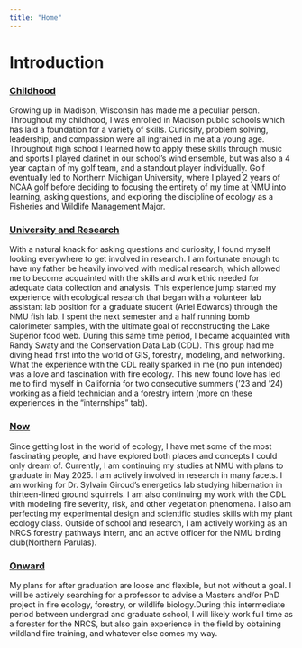 ```yaml
---
title: "Home"
---
```


# Introduction

### [Childhood]{.underline}

Growing up in Madison, Wisconsin has made me a peculiar person. Throughout my childhood, I was enrolled in Madison public schools which has laid a foundation for a variety of skills. Curiosity, problem solving, leadership, and compassion were all ingrained in me at a young age. Throughout high school I learned how to apply these skills through music and sports.I played clarinet in our school's wind ensemble, but was also a 4 year captain of my golf team, and a standout player individually. Golf eventually led to Northern Michigan University, where I played 2 years of NCAA golf before deciding to focusing the entirety of my time at NMU into learning, asking questions, and exploring the discipline of ecology as a Fisheries and Wildlife Management Major.

### [University and Research]{.underline}

With a natural knack for asking questions and curiosity, I found myself looking everywhere to get involved in research. I am fortunate enough to have my father be heavily involved with medical research, which allowed me to become acquainted with the skills and work ethic needed for adequate data collection and analysis. This experience jump started my experience with ecological research that began with a volunteer lab assistant lab position for a graduate student (Ariel Edwards) through the NMU fish lab. I spent the next semester and a half running bomb calorimeter samples, with the ultimate goal of reconstructing the Lake Superior food web. During this same time period, I became acquainted with Randy Swaty and the Conservation Data Lab (CDL). This group had me diving head first into the world of GIS, forestry, modeling, and networking. What the experience with the CDL really sparked in me (no pun intended) was a love and fascination with fire ecology. This new found love has led me to find myself in California for two consecutive summers ('23 and '24) working as a field technician and a forestry intern (more on these experiences in the "internships" tab).

### [Now]{.underline}

Since getting lost in the world of ecology, I have met some of the most fascinating people, and have explored both places and concepts I could only dream of. Currently, I am continuing my studies at NMU with plans to graduate in May 2025. I am actively involved in research in many facets. I am working for Dr. Sylvain Giroud's energetics lab studying hibernation in thirteen-lined ground squirrels. I am also continuing my work with the CDL with modeling fire severity, risk, and other vegetation phenomena. I also am perfecting my experimental design and scientific studies skills with my plant ecology class. Outside of school and research, I am actively working as an NRCS forestry pathways intern, and an active officer for the NMU birding club(Northern Parulas).

### [Onward]{.underline}

My plans for after graduation are loose and flexible, but not without a goal. I will be actively searching for a professor to advise a Masters and/or PhD project in fire ecology, forestry, or wildlife biology.During this intermediate period between undergrad and graduate school, I will likely work full time as a forester for the NRCS, but also gain experience in the field by obtaining wildland fire training, and whatever else comes my way. 
